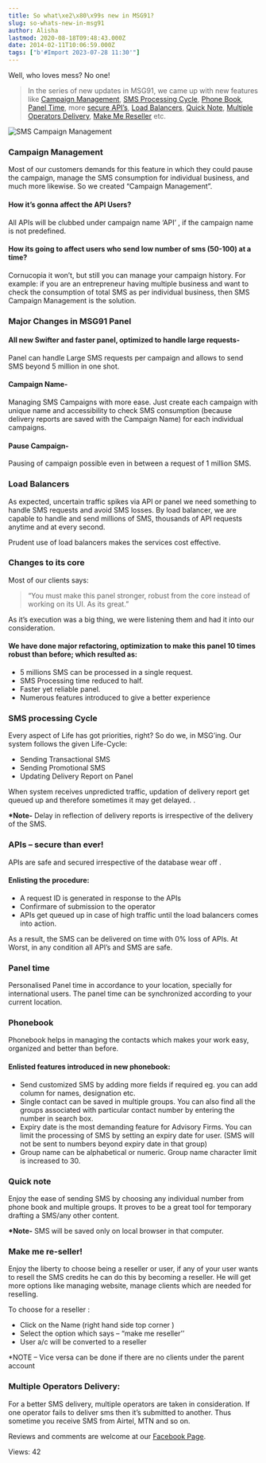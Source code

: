```yaml
---
title: So what\xe2\x80\x99s new in MSG91?
slug: so-whats-new-in-msg91
author: Alisha
lastmod: 2020-08-18T09:48:43.000Z
date: 2014-02-11T10:06:59.000Z
tags: ["b'#Import 2023-07-28 11:30'"]
---
```


Well, who loves mess? No one!



> 
> In the series of new updates in MSG91, we came up with new features like [Campaign Management](#CampaignManagement "Campaign Management"), [SMS Processing Cycle](#SMSProcessingCycle "SMS Processing Cycle"), [Phone Book](#Phonebook "Phone Book"), [Panel Time](#PanelTime "Panel Time"), more [secure API’s](#SecureAPIs "Secure APIs"), [Load Balancers](#LoadBalancer "Load Balancer"), [Quick Note](#QuickNote "Quick Notes"), [Multiple Operators Delivery](#MultipleOperatorsDelivery "Multiple Operators Delivery"), [Make Me Reseller](#MakeMeReseller "Make Me Reseller") etc.
> 
> 
> 


![SMS Campaign Management](https://images-msg91.s3.ap-south-1.amazonaws.com/content/images/wordpress/2014/02/SMS-Campaign-Management1.png)



### Campaign Management


Most of our customers demands for this feature in which they could pause the campaign, manage the SMS consumption for individual business, and much more likewise. So we created “Campaign Management”.


#### How it’s gonna affect the API Users?


All APIs will be clubbed under campaign name ‘API’ , if the campaign name is not predefined.


#### How its going to affect users who send low number of sms (50-100) at a time?


Cornucopia it won’t, but still you can manage your campaign history. For example: if you are an entrepreneur having multiple business and want to check the consumption of total SMS as per individual business, then SMS Campaign Management is the solution.



### Major Changes in MSG91 Panel


#### All new Swifter and faster panel, optimized to handle large requests-


Panel can handle Large SMS requests per campaign and allows to send SMS beyond 5 million in one shot.


#### Campaign Name-


Managing SMS Campaigns with more ease. Just create each campaign with unique name and accessibility to check SMS consumption (because delivery reports are saved with the Campaign Name) for each individual campaigns.


#### Pause Campaign-


Pausing of campaign possible even in between a request of 1 million SMS.



### Load Balancers


As expected, uncertain traffic spikes via API or panel we need something to handle SMS requests and avoid SMS losses. By load balancer, we are capable to handle and send millions of SMS, thousands of API requests anytime and at every second.  

Prudent use of load balancers makes the services cost effective.  




### Changes to its core


Most of our clients says:



> 
> “You must make this panel stronger, robust from the core instead of working on its UI. As its great.”
> 
> 
> 


As it’s execution was a big thing, we were listening them and had it into our consideration.


#### We have done major refactoring, optimization to make this panel 10 times robust than before; which resulted as:


* 5 millions SMS can be processed in a single request.
* SMS Processing time reduced to half.
* Faster yet reliable panel.
* Numerous features introduced to give a better experience



### SMS processing Cycle


Every aspect of Life has got priorities, right? So do we, in MSG’ing. Our system follows the given Life-Cycle:


* Sending Transactional SMS
* Sending Promotional SMS
* Updating Delivery Report on Panel


When system receives unpredicted traffic, updation of delivery report get queued up and therefore sometimes it may get delayed. .


**\*Note-** Delay in reflection of delivery reports is irrespective of the delivery of the SMS.



### APIs – secure than ever!


APIs are safe and secured irrespective of the database wear off .


#### Enlisting the procedure:


* A request ID is generated in response to the APIs
* Confirmare of submission to the operator
* APIs get queued up in case of high traffic until the load balancers comes into action.


As a result, the SMS can be delivered on time with 0% loss of APIs. At Worst, in any condition all API’s and SMS are safe.  




### Panel time


Personalised Panel time in accordance to your location, specially for international users. The panel time can be synchronized according to your current location.  




### Phonebook


Phonebook helps in managing the contacts which makes your work easy, organized and better than before.


#### Enlisted features introduced in new phonebook:


* Send customized SMS by adding more fields if required eg. you can add column for names, designation etc.
* Single contact can be saved in multiple groups. You can also find all the groups associated with particular contact number by entering the number in search box.
* Expiry date is the most demanding feature for Advisory Firms. You can limit the processing of SMS by setting an expiry date for user. (SMS will not be sent to numbers beyond expiry date in that group)
* Group name can be alphabetical or numeric. Group name character limit is increased to 30.



### Quick note


Enjoy the ease of sending SMS by choosing any individual number from phone book and multiple groups. It proves to be a great tool for temporary drafting a SMS/any other content.  

**\*Note-** SMS will be saved only on local browser in that computer.



### Make me re-seller!


Enjoy the liberty to choose being a reseller or user, if any of your user wants to resell the SMS credits he can do this by becoming a reseller. He will get more options like managing website, manage clients which are needed for reselling.  

To choose for a reseller :


* Click on the Name (right hand side top corner )
* Select the option which says – “make me reseller’’
* User a/c will be converted to a reseller


\*NOTE – Vice versa can be done if there are no clients under the parent account  




### Multiple Operators Delivery:


For a better SMS delivery, multiple operators are taken in consideration. If one operator fails to deliver sms then it’s submitted to another. Thus sometime you receive SMS from Airtel, MTN and so on.


Reviews and comments are welcome at our [Facebook Page](https://www.facebook.com/msg91 "MSG91.com").


 Views: 42


